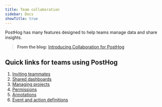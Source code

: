 ```yaml
---
title: Team collaboration
sidebar: Docs
showTitle: true
---
```


PostHog has many features designed to help teams manage data and share insights.

> <strong>From the blog:</strong> <a href="blog/collaborating-on-posthog">Introducing Collaboration for PostHog</a>

## Quick links for teams using PostHog

1. [Inviting teammates](/manual/organizations-and-projects#adding-new-members)
1. [Shared dashboards](/manual/dashboards)
1. [Managing projects](/manual/organizations-and-projects)
1. [Permissions](/manual/organizations-and-projects#permissions)
1. [Annotations](/manual/annotations)
1. [Event and action definitions](/manual/data-management#what-is-a-definition)

